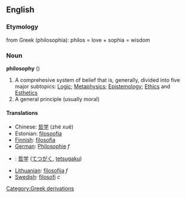 ==English==

=== Etymology ===
from Greek (philosophia): philos = love + sophia = wisdom

=== Noun ===
'''philosophy'''  ({{uncountable}})
# A comprehesive system of belief that is, generally, divided into five major subtopics:  [[Logic]]; [[Metaphysics]]; [[Epistemology]]; [[Ethics]] and [[Esthetics]]
# A general principle (usually moral)

==== Translations ====
*Chinese: [[哲学]] (zhé xué)
*Estonian: [[filosoofia]]
*[[Finnish]]: [[filosofia]]
*[[German]]: [[Philosophie]] ''f''
*{{ja}}: [[哲学]] ([[てつがく]], [[tetsugaku]])
*[[Lithuanian]]: [[filosofija]] ''f''
*[[Swedish]]: [[filosofi]] ''c''

[[Category:Greek derivations]]